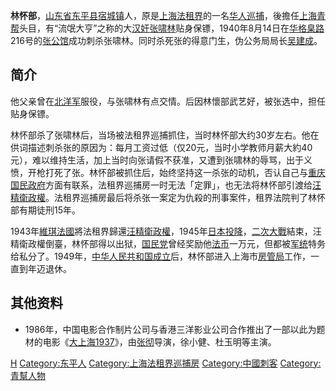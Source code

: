 {{pov|time=2018-05-29T14:41:28+00:00}}
'''林怀部'''，[[山东省|山东省]][[东平县|东平县]][[宿城镇_(东平县)|宿城镇]]人，原是[[上海法租界|上海法租界]]的一名[[华人|华人]][[巡捕|巡捕]]，後擔任[[上海|上海]][[青帮|青帮]]头目，有“流氓大亨”之称的大[[汉奸|汉奸]][[张啸林|张啸林]]贴身保镖，1940年8月14日在[[华格臬路|华格臬路]]216号的[[张公馆|张公馆]]成功刺杀张啸林。同时杀死张的得意门生，伪公务局局长[[吴建成|吴建成]]。

==简介==
他父亲曾在[[北洋军阀|北洋军]]服役，与张啸林有点交情。后因林懷部武艺好，被张选中，担任贴身保镖。

林怀部杀了张啸林后，当场被法租界巡捕抓住，当时林怀部大约30岁左右。他在供词描述刺杀张的原因为：每月工资过低（仅20元，当时小学教师月薪大約40元），难以维持生活，加上当时向张请假不获准，又遭到张啸林的辱骂，出于义愤，开枪打死了张。林怀部被抓住后，始终坚持这一杀张的动机，否认自己与[[國民政府|重庆国民政府]]方面有联系，法租界巡捕房一时无法「定罪」，也无法将林怀部引渡给[[汪精卫国民政府|汪精衛政權]]。法租界巡捕房最后将杀张一案定为仇殺的刑事案件，租界法院判了林怀部有期徒刑15年。

1943年[[维希法国|維琪法國]]將法租界歸還[[汪精卫国民政府|汪精衛政權]]，1945年[[日本投降|日本投降]]，[[第二次世界大战|二次大戰]]結束，汪精衛政權倒臺，林怀部得以出狱，[[中國國民黨|国民党]]曾经奖励他[[法币|法币]]一万元，但都被[[國民政府軍事委員會調查統計局|军统]]特务给私分了。1949年，[[中華人民共和國中央人民政府成立典禮|中华人民共和国成立]]后，林怀部进入上海市[[房管局|房管局]]工作，一直到年迈退休。

==其他资料==
{{refbegin}}
*1986年，中国电影合作制片公司与香港三洋影业公司合作推出了一部以此为题材的电影《[[大上海1937|大上海1937]]》，由[[张彻|张彻]]导演，徐小健、杜玉明等主演。
{{refend}}

[[Category:林姓|H]]
[[Category:东平人|Category:东平人]]
[[Category:上海法租界巡捕房|Category:上海法租界巡捕房]]
[[Category:中國刺客|Category:中國刺客]]
[[Category:青幫人物|Category:青幫人物]]